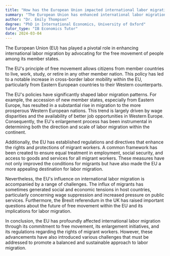 ```yaml
---
title: "How has the European Union impacted international labor migration?"
summary: "The European Union has enhanced international labor migration by facilitating the free movement of people among its member states, fostering greater workforce mobility across the region."
author: "Dr. Emily Thompson"
degree: "PhD in International Economics, University of Oxford"
tutor_type: "IB Economics Tutor"
date: 2024-03-04
---
```


The European Union (EU) has played a pivotal role in enhancing international labor migration by advocating for the free movement of people among its member states.

The EU's principle of free movement allows citizens from member countries to live, work, study, or retire in any other member nation. This policy has led to a notable increase in cross-border labor mobility within the EU, particularly from Eastern European countries to their Western counterparts.

The EU's policies have significantly shaped labor migration patterns. For example, the accession of new member states, especially from Eastern Europe, has resulted in a substantial rise in migration to the more prosperous Western European nations. This trend is largely driven by wage disparities and the availability of better job opportunities in Western Europe. Consequently, the EU's enlargement process has been instrumental in determining both the direction and scale of labor migration within the continent.

Additionally, the EU has established regulations and directives that enhance the rights and protections of migrant workers. A common framework has been created to ensure equal treatment in employment, social security, and access to goods and services for all migrant workers. These measures have not only improved the conditions for migrants but have also made the EU a more appealing destination for labor migration.

Nevertheless, the EU's influence on international labor migration is accompanied by a range of challenges. The influx of migrants has sometimes generated social and economic tensions in host countries, particularly concerning wage suppression and increased pressure on public services. Furthermore, the Brexit referendum in the UK has raised important questions about the future of free movement within the EU and its implications for labor migration.

In conclusion, the EU has profoundly affected international labor migration through its commitment to free movement, its enlargement initiatives, and its regulations regarding the rights of migrant workers. However, these advancements have also introduced various challenges that must be addressed to promote a balanced and sustainable approach to labor migration.
    